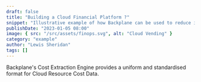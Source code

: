 ```yaml
---
draft: false
title: "Building a Cloud Financial Platform ?"
snippet: "Illustrative example of how Backplane can be used to reduce integration time with IDP development."
publishDate: "2023-01-05 08:00"
image: { src: "/src/assets/finops.svg", alt: "Cloud Vending" }
category: "example"
author: "Lewis Sheridan"
tags: []
---
```



Backplane's Cost Extraction Engine provides a uniform and standardised format for Cloud Resource Cost Data.
